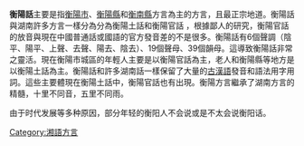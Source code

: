 {{Multiple issues|
{{incomplete|time=2015-06-14}}
{{TotallyDisputed|time=2018-09-17}}
{{Original research|time=2018-09-17}}
{{Peacock|time=2018-09-17}}
{{Unreferenced|time=2018-09-17}}
}}
{{分割}}
{{Infobox Language
|name= 衡陽話
|nativename=
|states= {{CHNML}}
|region= [[湖南省|湖南省]][[衡陽市|衡陽市]]北部
|speakers= 
|rank=
|familycolor= 汉藏语系
|fam1= [[汉藏语系|汉藏语系]]
|fam2= [[汉语族|汉语族]]
|fam3= [[湘语|湘语]]
|fam4= [[衡陽話|衡州片]]
|nation= 无
|agency= 无
|isoexception=dialect
}}
'''衡陽話'''主要是指[[衡陽市|衡陽市]]、[[衡陽縣|衡陽縣]]和[[衡南縣|衡南縣]]方言為主的方言，且最正宗地道{{cn}}。衡陽話與湖南許多方言一樣分為分為衡陽土話和衡陽官話{{cn}} ，根據鄙人{{Who}}的研究，衡陽官話的放音與現在中國普通話或國語的官方發音差的不是很多{{OR}}。衡陽話有6個聲調（陰平、陽平、上聲、去聲、陽去、陰去）、19個聲母、39個韻母{{cn}}。這導致衡陽話非常之靈活{{Synthesis-inline}}。現在衡陽市城區的年輕人主要是以衡陽官話為主，老人和衡陽縣等地方是以衡陽土話為主{{cn}}。衡陽話和許多湖南話一樣保留了大量的[[古漢語|古漢語]]發音和語法用字用詞{{cn}}。這些主要體現在衡陽土話中，衡陽官話也有出現{{cn}}。衡陽方言繼承了湖南方言的精髓，十里不同音，五里不同雨{{cn}}。

由于时代发展等多种原因，部分年轻的衡阳人不会说或是不太会说衡阳话{{cn}}。

[[Category:湘語方言|Category:湘語方言]]
